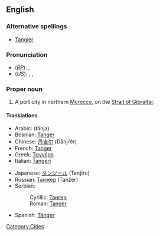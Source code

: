 {{wikipedia}}
==English==

===Alternative spellings===
* [[Tangier]]

===Pronunciation===
* (''[[RP]]''): {{IPAchar|/tænˈdʒɪəz/}}, {{SAMPA|/t{n"dZI@z/}}
* (''US''): {{enPR|tănjîrzʹ}}, {{IPAchar|/tænˈdʒɪrz/}}, {{SAMPA|/t{n"dZIrz/}}

===Proper noun===
{{en-proper noun}}

# A port city in northern [[Morocco]], on the [[Strait of Gibraltar]].

====Translations====
{{trans-top|a port city in northern Morocco}}
* Arabic: {{Arab|[[طنجة]]}} (ŧánja) {{f}}
* Bosnian: [[Tanger#Bosnian|Tanger]] {{m}}
* Chinese: [[丹吉尔]] (Dānjí’ěr)
* French: [[Tanger#French|Tanger]]
* Greek: [[Ταγγέρη]]
* Italian: [[Tangeri]] {{f}}
{{trans-mid}}
* Japanese: [[タンジール]] (Tanjīru)
* Russian: [[Танжер]] (Tanžér) {{m}}
* Serbian:
*: Cyrillic: [[Тангер#Serbian|Тангер]] {{m}}
*: Roman: [[Tanger#Serbian|Tanger]] {{m}}
* Spanish: [[Tánger]] {{m}}
{{trans-bottom}}

[[Category:Cities]]